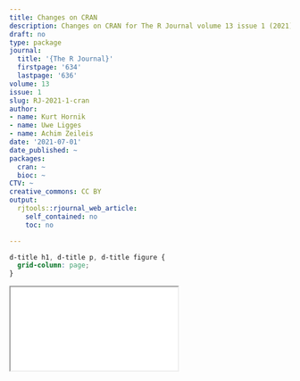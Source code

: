 ```yaml
---
title: Changes on CRAN
description: Changes on CRAN for The R Journal volume 13 issue 1 (2021)
draft: no
type: package
journal:
  title: '{The R Journal}'
  firstpage: '634'
  lastpage: '636'
volume: 13
issue: 1
slug: RJ-2021-1-cran
author:
- name: Kurt Hornik
- name: Uwe Ligges
- name: Achim Zeileis
date: '2021-07-01'
date_published: ~
packages:
  cran: ~
  bioc: ~
CTV: ~
creative_commons: CC BY
output:
  rjtools::rjournal_web_article:
    self_contained: no
    toc: no

---
```


```css
d-title h1, d-title p, d-title figure {
  grid-column: page;
}
```

<div class="l-page">
  <object data="cran.pdf" type="application/pdf" style="height:955px;width:100%">
    <iframe src="cran.pdf"></iframe>
  </object>
</div>
